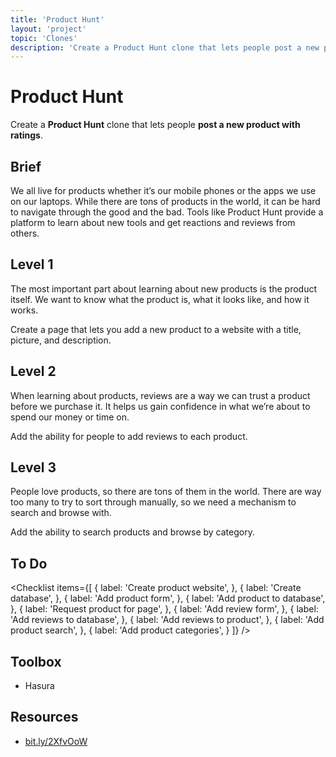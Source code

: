 ```yaml
---
title: 'Product Hunt'
layout: 'project'
topic: 'Clones'
description: 'Create a Product Hunt clone that lets people post a new product with ratings.'
---
```



<ProjectHeader>

# Product Hunt

Create a <strong className="color-blue">Product Hunt</strong> clone that lets people <strong className="color-purple">post a new product with ratings</strong>.

</ProjectHeader>

<ProjectContent>

## Brief

We all live for products whether it’s our mobile phones or the apps we use on our laptops. While there are tons of products in the world, it can be hard to navigate through the good and the bad. Tools like Product Hunt provide a platform to learn about new tools and get reactions and reviews from others.

## Level 1

The most important part about learning about new products is the product itself. We want to know what the product is, what it looks like, and how it works.

Create a page that lets you add a new product to a website with a title, picture,  and description.

<LoginRequired>

## Level 2

When learning about products, reviews are a way we can trust a product before we purchase it. It helps us gain confidence in what we’re about to spend our money or time on.

Add the ability for people to add reviews to each product.

## Level 3

People love products, so there are tons of them in the world. There are way too many to try to sort through manually, so we need a mechanism to search and browse with.

Add the ability to search products and browse by category.

</LoginRequired>

</ProjectContent>

<ProjectSidebar>

## To Do

<Checklist items={[
  {
    label: 'Create product website',
  },
  {
    label: 'Create database',
  },
  {
    label: 'Add product form',
  },
  {
    label: 'Add product to database',
  },
  {
    label: 'Request product for page',
  },
  {
    label: 'Add review form',
  },
  {
    label: 'Add reviews to database',
  },
  {
    label: 'Add reviews to product',
  },
  {
    label: 'Add product search',
  },
  {
    label: 'Add product categories',
  }
]} />

## Toolbox
- Hasura

## Resources
- [bit.ly/2XfvOoW](https://bit.ly/2XfvOoW)

</ProjectSidebar>
